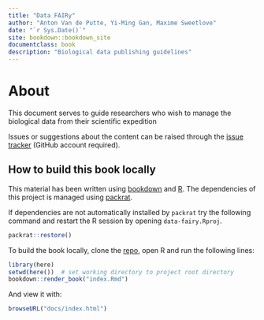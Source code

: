 ```yaml
--- 
title: "Data FAIRy"
author: "Anton Van de Putte, Yi-Ming Gan, Maxime Sweetlove"
date: "`r Sys.Date()`"
site: bookdown::bookdown_site
documentclass: book
description: "Biological data publishing guidelines"
---
```


# About {-}

This document serves to guide researchers who wish to manage the biological data from their scientific expedition

Issues or suggestions about the content can be raised through the [issue tracker](https://github.com/79-6d/data-fairy/issues) (GitHub account required).

## How to build this book locally {-}

This material has been written using [bookdown](https://github.com/rstudio/bookdown) and [R](https://cran.r-project.org/). The dependencies of this project is managed using [packrat](https://rstudio.github.io/packrat/).

If dependencies are not automatically installed by `packrat` try the following command and restart the R session by opening `data-fairy.Rproj`.

```r
packrat::restore()
```

To build the book locally, clone the [repo](https://github.com/79-6d/data-fairy.git), open R and run the following lines:

```r
library(here)
setwd(here())  # set working directory to project root directory 
bookdown::render_book("index.Rmd")
```

And view it with:
```r
browseURL("docs/index.html")
```